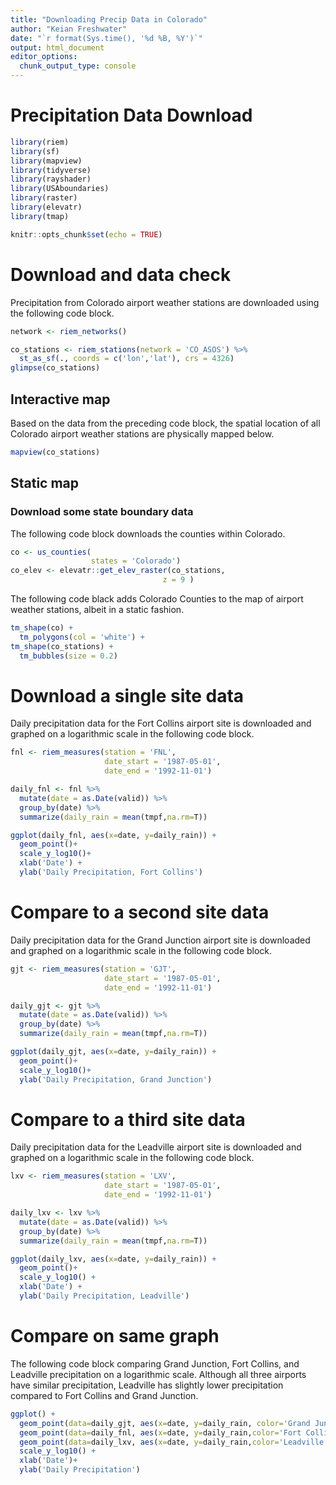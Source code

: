 ```yaml
---
title: "Downloading Precip Data in Colorado"
author: "Keian Freshwater"
date: "`r format(Sys.time(), '%d %B, %Y')`"
output: html_document
editor_options: 
  chunk_output_type: console
---
```



# Precipitation Data Download


```r
library(riem)
library(sf)
library(mapview)
library(tidyverse)
library(rayshader)
library(USAboundaries)
library(raster)
library(elevatr)
library(tmap)

knitr::opts_chunk$set(echo = TRUE)
```

# Download and data check

Precipitation from Colorado airport weather stations are downloaded using the following code block.
```r
network <- riem_networks()

co_stations <- riem_stations(network = 'CO_ASOS') %>%
  st_as_sf(., coords = c('lon','lat'), crs = 4326)
glimpse(co_stations)
```


## Interactive map

Based on the data from the preceding code block, the spatial location of all Colorado airport weather stations are physically mapped below.
```r
mapview(co_stations)
```


## Static map


### Download some state boundary data

The following code block downloads the counties within Colorado.
```r
co <- us_counties(
                  states = 'Colorado')
co_elev <- elevatr::get_elev_raster(co_stations,
                                  z = 9 )
```

The following code black adds Colorado Counties to the map of airport weather stations, albeit in a static fashion.
```r
tm_shape(co) + 
  tm_polygons(col = 'white') + 
tm_shape(co_stations) + 
  tm_bubbles(size = 0.2) 
```


# Download a single site data

Daily precipitation data for the Fort Collins airport site is downloaded and graphed on a logarithmic scale in the following code block.
```r
fnl <- riem_measures(station = 'FNL', 
                     date_start = '1987-05-01',
                     date_end = '1992-11-01')

daily_fnl <- fnl %>%
  mutate(date = as.Date(valid)) %>%
  group_by(date) %>%
  summarize(daily_rain = mean(tmpf,na.rm=T))

ggplot(daily_fnl, aes(x=date, y=daily_rain)) +
  geom_point()+
  scale_y_log10()+
  xlab('Date') +
  ylab('Daily Precipitation, Fort Collins')
```


# Compare to a second site data

Daily precipitation data for the Grand Junction airport site is downloaded and graphed on a logarithmic scale in the following code block.
```r
gjt <- riem_measures(station = 'GJT', 
                     date_start = '1987-05-01',
                     date_end = '1992-11-01')

daily_gjt <- gjt %>%
  mutate(date = as.Date(valid)) %>%
  group_by(date) %>%
  summarize(daily_rain = mean(tmpf,na.rm=T))

ggplot(daily_gjt, aes(x=date, y=daily_rain)) +
  geom_point()+
  scale_y_log10()+
  ylab('Daily Precipitation, Grand Junction')
```

# Compare to a third site data

Daily precipitation data for the Leadville airport site is downloaded and graphed on a logarithmic scale in the following code block.
```r
lxv <- riem_measures(station = 'LXV', 
                     date_start = '1987-05-01',
                     date_end = '1992-11-01')

daily_lxv <- lxv %>%
  mutate(date = as.Date(valid)) %>%
  group_by(date) %>%
  summarize(daily_rain = mean(tmpf,na.rm=T))

ggplot(daily_lxv, aes(x=date, y=daily_rain)) +
  geom_point()+
  scale_y_log10() +
  xlab('Date') +
  ylab('Daily Precipitation, Leadville')
```

# Compare on same graph

The following code block comparing Grand Junction, Fort Collins, and Leadville precipitation on a logarithmic scale. Although all three airports have similar precipitation, Leadville has slightly lower precipitation compared to Fort Collins and Grand Junction.
```r
ggplot() +
  geom_point(data=daily_gjt, aes(x=date, y=daily_rain, color='Grand Junction'))+
  geom_point(data=daily_fnl, aes(x=date, y=daily_rain,color='Fort Collins'))+
  geom_point(data=daily_lxv, aes(x=date, y=daily_rain,color='Leadville'))+
  scale_y_log10() +
  xlab('Date')+
  ylab('Daily Precipitation')
```



